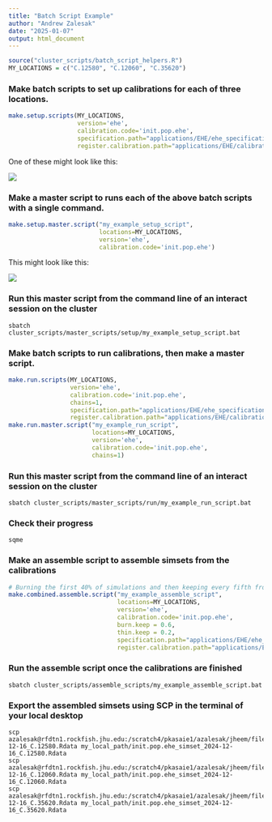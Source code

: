 ```yaml
---
title: "Batch Script Example"
author: "Andrew Zalesak"
date: "2025-01-07"
output: html_document
---
```


```r
source("cluster_scripts/batch_script_helpers.R")
MY_LOCATIONS = c("C.12580", "C.12060", "C.35620")
```

### Make batch scripts to set up calibrations for each of three locations.
```r
make.setup.scripts(MY_LOCATIONS,
                   version='ehe',
                   calibration.code='init.pop.ehe',
                   specification.path="applications/EHE/ehe_specification.R",
                   register.calibration.path="applications/EHE/calibration_runs/ehe_register_calibrations.R")
```

One of these might look like this:

![](batch_script_screenshot.png)

### Make a master script to runs each of the above batch scripts with a single command.
```r
make.setup.master.script("my_example_setup_script",
                         locations=MY_LOCATIONS,
                         version='ehe',
                         calibration.code='init.pop.ehe')
```

This might look like this:

![](master_script_screenshot.png)

### Run this master script from the command line of an interact session on the cluster
```
sbatch cluster_scripts/master_scripts/setup/my_example_setup_script.bat
```

### Make batch scripts to run calibrations, then make a master script.
```r
make.run.scripts(MY_LOCATIONS,
                 version='ehe',
                 calibration.code='init.pop.ehe',
                 chains=1,
                 specification.path="applications/EHE/ehe_specification.R",
                 register.calibration.path="applications/EHE/calibration_runs/ehe_register_calibrations.R")
make.run.master.script("my_example_run_script",
                       locations=MY_LOCATIONS,
                       version='ehe',
                       calibration.code='init.pop.ehe',
                       chains=1)
```

### Run this master script from the command line of an interact session on the cluster
```
sbatch cluster_scripts/master_scripts/run/my_example_run_script.bat
```

### Check their progress
```
sqme
```

### Make an assemble script to assemble simsets from the calibrations
```r
# Burning the first 40% of simulations and then keeping every fifth from the remainder
make.combined.assemble.script("my_example_assemble_script",
                              locations=MY_LOCATIONS,
                              version='ehe',
                              calibration.code='init.pop.ehe',
                              burn.keep = 0.6,
                              thin.keep = 0.2,
                              specification.path="applications/EHE/ehe_specification.R",
                              register.calibration.path="applications/EHE/calibration_runs/ehe_register_calibrations.R")
```

### Run the assemble script once the calibrations are finished
```
sbatch cluster_scripts/assemble_scripts/my_example_assemble_script.bat
```

### Export the assembled simsets using SCP in the terminal of your local desktop
```
scp azalesak@rfdtn1.rockfish.jhu.edu:/scratch4/pkasaie1/azalesak/jheem/files/run_results/init.pop.ehe_simset_2024-12-16_C.12580.Rdata my_local_path/init.pop.ehe_simset_2024-12-16_C.12580.Rdata
scp azalesak@rfdtn1.rockfish.jhu.edu:/scratch4/pkasaie1/azalesak/jheem/files/run_results/init.pop.ehe_simset_2024-12-16_C.12060.Rdata my_local_path/init.pop.ehe_simset_2024-12-16_C.12060.Rdata
scp azalesak@rfdtn1.rockfish.jhu.edu:/scratch4/pkasaie1/azalesak/jheem/files/run_results/init.pop.ehe_simset_2024-12-16_C.35620.Rdata my_local_path/init.pop.ehe_simset_2024-12-16_C.35620.Rdata
```